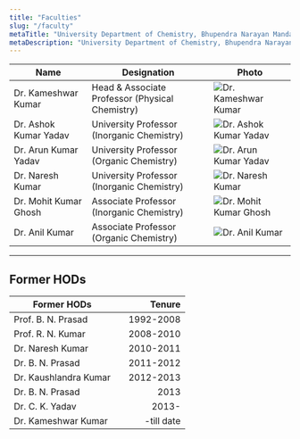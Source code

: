```yaml
---
title: "Faculties"
slug: "/faculty"
metaTitle: "University Department of Chemistry, Bhupendra Narayan Mandal University"
metaDescription: "University Department of Chemistry, Bhupendra Narayan Mandal University, Madhepura (Bihar)."
---
```



| **Name**                                                                                      | **Designation**                                  | **Photo**                                                                                                                                                                |
| --------------------------------------------------------------------------------------------- | ------------------------------------------------ | ------------------------------------------------------------------------------------------------------------------------------------------------------------------------ |
| Dr. Kameshwar Kumar                                                                           | Head & Associate Professor (Physical Chemistry) | ![Dr. Kameshwar Kumar](./documents/DrKK.jpg)                                                                                                                  |
| Dr. Ashok Kumar Yadav                                                                         | University Professor (Inorganic Chemistry)      | ![Dr. Ashok Kumar Yadav](./documents/DrAKY1.jpg)                                                                                                                |
| Dr. Arun Kumar Yadav                                                                          | University Professor (Organic Chemistry)       | ![Dr. Arun Kumar Yadav](./documents/DrAKY.jpg) |
| Dr. Naresh Kumar | University Professor (Inorganic Chemistry)     | ![Dr. Naresh Kumar](./documents/DrNK.jpg)       |
| Dr. Mohit Kumar Ghosh                                                                         | Associate Professor (Inorganic Chemistry)       | ![Dr. Mohit Kumar Ghosh](./documents/DrMKG.jpg)         |
| Dr. Anil Kumar                                                                                | Associate Professor (Organic Chemistry)         | ![Dr. Anil Kumar](./documents/DrAK.jpg)       |


----------------------------------

Former HODs
---


| Former HODs  |        | Tenure       |
| --------------------- |-------   | ----------:      |
| Prof. B. N. Prasad   | |   1992-2008  |
| Prof. R. N. Kumar    | |   2008-2010 |
| Dr. Naresh Kumar     | |   2010-2011 |
| Dr. B. N. Prasad     | |   2011-2012  |
| Dr. Kaushlandra Kumar | |  2012-2013 |
| Dr. B. N. Prasad     | |   2013       |
| Dr. C. K. Yadav      | |   2013-   |
| Dr. Kameshwar Kumar  | |   -till date |
